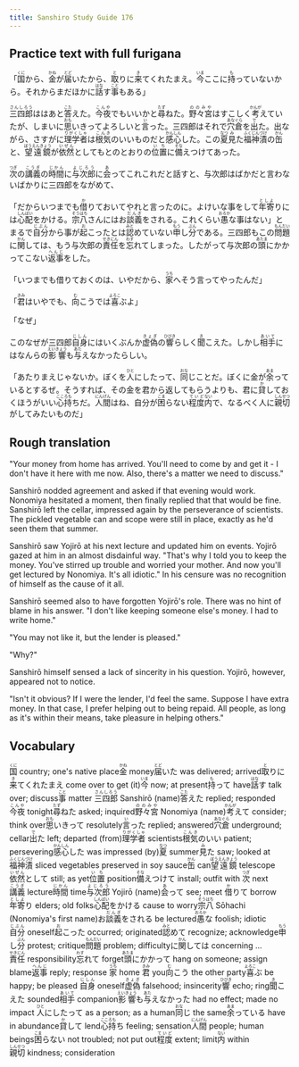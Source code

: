 ```yaml
---
title: Sanshiro Study Guide 176
---
```


## Practice text with full furigana

<p>
「<ruby><rb>国</rb><rt>くに</rt></ruby>から、<ruby><rb>金</rb><rt>かね</rt></ruby>が<ruby><rb>届</rb><rt>とど</rt></ruby>いたから、<ruby><rb>取</rb><rt>と</rt></ruby>りに<ruby><rb>来</rb><rt>き</rt></ruby>てくれたまえ。<ruby><rb>今</rb><rt>いま</rt></ruby>ここに<ruby><rb>持</rb><rt>も</rt></ruby>っていないから。それからまだほかに<ruby><rb>話</rb><rt>はな</rt></ruby>す<ruby><rb>事</rb><rt>こと</rt></ruby>もある」
</p>

<p>
<ruby><rb>三四郎</rb><rt>さんしろう</rt></ruby>ははあと<ruby><rb>答</rb><rt>こた</rt></ruby>えた。<ruby><rb>今夜</rb><rt>こんや</rt></ruby>でもいいかと<ruby><rb>尋</rb><rt>たず</rt></ruby>ねた。<ruby><rb>野々宮</rb><rt>ののみや</rt></ruby>はすこしく<ruby><rb>考</rb><rt>かんが</rt></ruby>えていたが、しまいに<ruby><rb>思</rb><rt>おも</rt></ruby>いきってよろしいと<ruby><rb>言</rb><rt>い</rt></ruby>った。三四郎はそれで<ruby><rb>穴倉</rb><rt>あなぐら</rt></ruby>を<ruby><rb>出</rb><rt>で</rt></ruby>た。出ながら、さすがに<ruby><rb>理学者</rb><rt>りがくしゃ</rt></ruby>は<ruby><rb>根気</rb><rt>こんき</rt></ruby>のいいものだと<ruby><rb>感心</rb><rt>かんしん</rt></ruby>した。この<ruby><rb>夏</rb><rt>なつ</rt></ruby><ruby><rb>見</rb><rt>み</rt></ruby>た<ruby><rb>福神漬</rb><rt>ふくじんづけ</rt></ruby>の<ruby><rb>缶</rb><rt>かん</rt></ruby>と、<ruby><rb>望遠鏡</rb><rt>ぼうえんきょう</rt></ruby>が<ruby><rb>依然</rb><rt>いぜん</rt></ruby>としてもとのとおりの<ruby><rb>位置</rb><rt>いち</rt></ruby>に<ruby><rb>備</rb><rt>そな</rt></ruby>えつけてあった。
</p>

<p>
<ruby><rb>次</rb><rt>つぎ</rt></ruby>の<ruby><rb>講義</rb><rt>こうぎ</rt></ruby>の<ruby><rb>時間</rb><rt>じかん</rt></ruby>に<ruby><rb>与次郎</rb><rt>よじろう</rt></ruby>に<ruby><rb>会</rb><rt>あ</rt></ruby>ってこれこれだと話すと、与次郎はばかだと言わないばかりに三四郎をながめて、
</p>

<p>
「だからいつまでも<ruby><rb>借</rb><rt>か</rt></ruby>りておいてやれと言ったのに。よけいな事をして<ruby><rb>年寄</rb><rt>としよ</rt></ruby>りには<ruby><rb>心配</rb><rt>しんぱい</rt></ruby>をかける。<ruby><rb>宗八</rb><rt>そうはち</rt></ruby>さんにはお<ruby><rb>談義</rb><rt>だんぎ</rt></ruby>をされる。これくらい<ruby><rb>愚</rb><rt>おろか</rt></ruby>な事はない」とまるで<ruby><rb>自分</rb><rt>じぶん</rt></ruby>から事が<ruby><rb>起</rb><rt>お</rt></ruby>こったとは<ruby><rb>認</rb><rt>みと</rt></ruby>めていない<ruby><rb>申</rb><rt>もう</rt></ruby>し<ruby><rb>分</rb><rt>ぶん</rt></ruby>である。三四郎もこの<ruby><rb>問題</rb><rt>もんだい</rt></ruby>に<ruby><rb>関</rb><rt>かん</rt></ruby>しては、もう与次郎の<ruby><rb>責任</rb><rt>せきにん</rt></ruby>を<ruby><rb>忘</rb><rt>わす</rt></ruby>れてしまった。したがって与次郎の<ruby><rb>頭</rb><rt>あたま</rt></ruby>にかかってこない<ruby><rb>返事</rb><rt>へんじ</rt></ruby>をした。
</p>

<p>
「いつまでも借りておくのは、いやだから、<ruby><rb>家</rb><rt>うち</rt></ruby>へそう言ってやったんだ」
</p>

<p>
「<ruby><rb>君</rb><rt>きみ</rt></ruby>はいやでも、<ruby><rb>向</rb><rt>む</rt></ruby>こうでは<ruby><rb>喜</rb><rt>よろこ</rt></ruby>ぶよ」
</p>

「なぜ」

<p>
このなぜが三四郎<ruby><rb>自身</rb><rt>じしん</rt></ruby>にはいくぶんか<ruby><rb>虚偽</rb><rt>きょぎ</rt></ruby>の<ruby><rb>響</rb><rt>ひびき</rt></ruby>らしく<ruby><rb>聞</rb><rt>き</rt></ruby>こえた。しかし<ruby><rb>相手</rb><rt>あいて</rt></ruby>にはなんらの<ruby><rb>影響</rb><rt>えいきょう</rt></ruby>も<ruby><rb>与</rb><rt>あた</rt></ruby>えなかったらしい。
</p>

<p>
「あたりまえじゃないか。ぼくを<ruby><rb>人</rb><rt>ひと</rt></ruby>にしたって、<ruby><rb>同</rb><rt>おな</rt></ruby>じことだ。ぼくに金が<ruby><rb>余</rb><rt>あま</rt></ruby>っているとするぜ。そうすれば、その金を君から返してもらうよりも、君に<ruby><rb>貸</rb><rt>か</rt></ruby>しておくほうがいい<ruby><rb>心持</rb><rt>こころも</rt></ruby>ちだ。<ruby><rb>人間</rb><rt>にんげん</rt></ruby>はね、自分が<ruby><rb>困</rb><rt>こま</rt></ruby>らない<ruby><rb>程度</rb><rt>ていど</rt></ruby><ruby><rb>内</rb><rt>ない</rt></ruby>で、なるべく人に<ruby><rb>親切</rb><rt>しんせつ</rt></ruby>がしてみたいものだ」
</p>


## Rough translation

"Your money from home has arrived. You'll need to come by and get it - I don't have it here with me now. Also, there's a matter we need to discuss."

Sanshirō nodded agreement and asked if that evening would work. Nonomiya hesitated a moment, then finally replied that that would be fine. Sanshirō left the cellar, impressed again by the perseverance of scientists. The pickled vegetable can and scope were still in place, exactly as he'd seen them that summer.

Sanshirō saw Yojirō at his next lecture and updated him on events. Yojirō gazed at him in an almost disdainful way. "That's why I told you to keep the money. You've stirred up trouble and worried your mother. And now you'll get lectured by Nonomiya. It's all idiotic." In his censure was no recognition of himself as the cause of it all.

Sanshirō seemed also to have forgotten Yojirō's role. There was no hint of blame in his answer. "I don't like keeping someone else's money. I had to write home."

"You may not like it, but the lender is pleased."

"Why?"

Sanshirō himself sensed a lack of sincerity in his question. Yojirō, however, appeared not to notice.

"Isn't it obvious? If I were the lender, I'd feel the same. Suppose I have extra money. In that case, I prefer helping out to being repaid. All people, as long as it's within their means, take pleasure in helping others."      


## Vocabulary

<p>
<span class="vocabstudy"><ruby><rb>国</rb><rt>くに</rt></ruby>&nbsp;country; one's native place</span><span class="vocabstudy"><ruby><rb>金</rb><rt>かね</rt></ruby>&nbsp;money</span><span class="vocabstudy"><ruby><rb>届</rb><rt>とど</rt></ruby>いた&nbsp;was delivered; arrived</span><span class="vocabstudy"><ruby><rb>取</rb><rt>と</rt></ruby>りに<ruby><rb>来</rb><rt>き</rt></ruby>てくれたまえ&nbsp;come over to get (it)</span><span class="vocabstudy"><ruby><rb>今</rb><rt>いま</rt></ruby>&nbsp;now; at present</span><span class="vocabstudy"><ruby><rb>持</rb><rt>も</rt></ruby>って&nbsp;have</span><span class="vocabstudy"><ruby><rb>話</rb><rt>はな</rt></ruby>す&nbsp;talk over; discuss</span><span class="vocabstudy"><ruby><rb>事</rb><rt>こと</rt></ruby>&nbsp;matter</span>
<span class="vocabstudy"><ruby><rb>三四郎</rb><rt>さんしろう</rt></ruby>&nbsp;Sanshirō (name)</span><span class="vocabstudy"><ruby><rb>答</rb><rt>こた</rt></ruby>えた&nbsp;replied; responded</span><span class="vocabstudy"><ruby><rb>今夜</rb><rt>こんや</rt></ruby>&nbsp;tonight</span><span class="vocabstudy"><ruby><rb>尋</rb><rt>たず</rt></ruby>ねた&nbsp;asked; inquired</span><span class="vocabstudy"><ruby><rb>野々宮</rb><rt>ののみや</rt></ruby>&nbsp;Nonomiya (name)</span><span class="vocabstudy"><ruby><rb>考</rb><rt>かんが</rt></ruby>えて&nbsp;consider; think over</span><span class="vocabstudy"><ruby><rb>思</rb><rt>おも</rt></ruby>いきって&nbsp;resolutely</span><span class="vocabstudy"><ruby><rb>言</rb><rt>い</rt></ruby>った&nbsp;replied; answered</span><span class="vocabstudy"><ruby><rb>穴倉</rb><rt>あなぐら</rt></ruby>&nbsp;underground; cellar</span><span class="vocabstudy"><ruby><rb>出</rb><rt>で</rt></ruby>た&nbsp;left; departed (from)</span><span class="vocabstudy"><ruby><rb>理学者</rb><rt>りがくしゃ</rt></ruby>&nbsp;scientists</span><span class="vocabstudy"><ruby><rb>根気</rb><rt>こんき</rt></ruby>のいい&nbsp;patient; persevering</span><span class="vocabstudy"><ruby><rb>感心</rb><rt>かんしん</rt></ruby>した&nbsp;was impressed (by)</span><span class="vocabstudy"><ruby><rb>夏</rb><rt>なつ</rt></ruby>&nbsp;summer</span><span class="vocabstudy"><ruby><rb>見</rb><rt>み</rt></ruby>た&nbsp;saw; looked at</span><span class="vocabstudy"><ruby><rb>福神漬</rb><rt>ふくじんづけ</rt></ruby>&nbsp;sliced vegetables preserved in soy sauce</span><span class="vocabstudy"><ruby><rb>缶</rb><rt>かん</rt></ruby>&nbsp;can</span><span class="vocabstudy"><ruby><rb>望遠鏡</rb><rt>ぼうえんきょう</rt></ruby>&nbsp;telescope</span><span class="vocabstudy"><ruby><rb>依然</rb><rt>いぜん</rt></ruby>として&nbsp;still; as yet</span><span class="vocabstudy"><ruby><rb>位置</rb><rt>いち</rt></ruby>&nbsp;position</span><span class="vocabstudy"><ruby><rb>備</rb><rt>そな</rt></ruby>えつけて&nbsp;install; outfit with</span>
<span class="vocabstudy"><ruby><rb>次</rb><rt>つぎ</rt></ruby>&nbsp;next</span><span class="vocabstudy"><ruby><rb>講義</rb><rt>こうぎ</rt></ruby>&nbsp;lecture</span><span class="vocabstudy"><ruby><rb>時間</rb><rt>じかん</rt></ruby>&nbsp;time</span><span class="vocabstudy"><ruby><rb>与次郎</rb><rt>よじろう</rt></ruby>&nbsp;Yojirō (name)</span><span class="vocabstudy"><ruby><rb>会</rb><rt>あ</rt></ruby>って&nbsp;see; meet</span>
<span class="vocabstudy"><ruby><rb>借</rb><rt>か</rt></ruby>りて&nbsp;borrow</span><span class="vocabstudy"><ruby><rb>年寄</rb><rt>としよ</rt></ruby>り&nbsp;elders; old folks</span><span class="vocabstudy"><ruby><rb>心配</rb><rt>しんぱい</rt></ruby>をかける&nbsp;cause to worry</span><span class="vocabstudy"><ruby><rb>宗八</rb><rt>そうはち</rt></ruby>&nbsp;Sōhachi (Nonomiya's first name)</span><span class="vocabstudy">お<ruby><rb>談義</rb><rt>だんぎ</rt></ruby>をされる&nbsp;be lectured</span><span class="vocabstudy"><ruby><rb>愚</rb><rt>おろか</rt></ruby>な&nbsp;foolish; idiotic</span><span class="vocabstudy"><ruby><rb>自分</rb><rt>じぶん</rt></ruby>&nbsp;oneself</span><span class="vocabstudy"><ruby><rb>起</rb><rt>お</rt></ruby>こった&nbsp;occurred; originated</span><span class="vocabstudy"><ruby><rb>認</rb><rt>みと</rt></ruby>めて&nbsp;recognize; acknowledge</span><span class="vocabstudy"><ruby><rb>申</rb><rt>もう</rt></ruby>し<ruby><rb>分</rb><rt>ぶん</rt></ruby>&nbsp;protest; critique</span><span class="vocabstudy"><ruby><rb>問題</rb><rt>もんだい</rt></ruby>&nbsp;problem; difficulty</span><span class="vocabstudy">に<ruby><rb>関</rb><rt>かん</rt></ruby>しては&nbsp;concerning ...</span><span class="vocabstudy"><ruby><rb>責任</rb><rt>せきにん</rt></ruby>&nbsp;responsibility</span><span class="vocabstudy"><ruby><rb>忘</rb><rt>わす</rt></ruby>れて&nbsp;forget</span><span class="vocabstudy"><ruby><rb>頭</rb><rt>あたま</rt></ruby>にかかって&nbsp;hang on someone; assign blame</span><span class="vocabstudy"><ruby><rb>返事</rb><rt>へんじ</rt></ruby>&nbsp;reply; response</span>
<span class="vocabstudy"><ruby><rb>家</rb><rt>うち</rt></ruby>&nbsp;home</span>
<span class="vocabstudy"><ruby><rb>君</rb><rt>きみ</rt></ruby>&nbsp;you</span><span class="vocabstudy"><ruby><rb>向</rb><rt>む</rt></ruby>こう&nbsp;the other party</span><span class="vocabstudy"><ruby><rb>喜</rb><rt>よろこ</rt></ruby>ぶ&nbsp;be happy; be pleased</span>
<span class="vocabstudy"><ruby><rb>自身</rb><rt>じしん</rt></ruby>&nbsp;oneself</span><span class="vocabstudy"><ruby><rb>虚偽</rb><rt>きょぎ</rt></ruby>&nbsp;falsehood; insincerity</span><span class="vocabstudy"><ruby><rb>響</rb><rt>ひびき</rt></ruby>&nbsp;echo; ring</span><span class="vocabstudy"><ruby><rb>聞</rb><rt>き</rt></ruby>こえた&nbsp;sounded</span><span class="vocabstudy"><ruby><rb>相手</rb><rt>あいて</rt></ruby>&nbsp;companion</span><span class="vocabstudy"><ruby><rb>影響</rb><rt>えいきょう</rt></ruby>も<ruby><rb>与</rb><rt>あた</rt></ruby>えなかった&nbsp;had no effect; made no impact</span>
<span class="vocabstudy"><ruby><rb>人</rb><rt>ひと</rt></ruby>にしたって&nbsp;as a person; as a human</span><span class="vocabstudy"><ruby><rb>同</rb><rt>おな</rt></ruby>じ&nbsp;the same</span><span class="vocabstudy"><ruby><rb>余</rb><rt>あま</rt></ruby>っている&nbsp;have in abundance</span><span class="vocabstudy"><ruby><rb>貸</rb><rt>か</rt></ruby>して&nbsp;lend</span><span class="vocabstudy"><ruby><rb>心持</rb><rt>こころも</rt></ruby>ち&nbsp;feeling; sensation</span><span class="vocabstudy"><ruby><rb>人間</rb><rt>にんげん</rt></ruby>&nbsp;people; human beings</span><span class="vocabstudy"><ruby><rb>困</rb><rt>こま</rt></ruby>らない&nbsp;not troubled; not put out</span><span class="vocabstudy"><ruby><rb>程度</rb><rt>ていど</rt></ruby>&nbsp;extent; limit</span><span class="vocabstudy"><ruby><rb>内</rb><rt>ない</rt></ruby>&nbsp;within</span><span class="vocabstudy"><ruby><rb>親切</rb><rt>しんせつ</rt></ruby>&nbsp;kindness; consideration</span>
</p>
